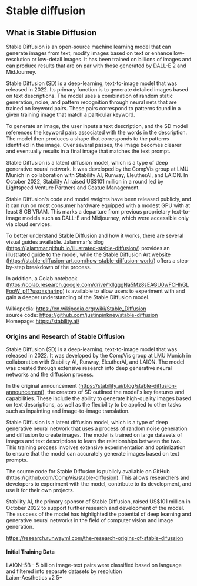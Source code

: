 # Stable diffusion

## What is Stable Diffusion

Stable Diffusion is an open-source machine learning model that can generate images from text, modify images based on text or enhance low-resolution or low-detail images. It has been trained on billions of images and can produce results that are on par with those generated by DALL-E 2 and MidJourney.

Stable Diffusion (SD) is a deep-learning, text-to-image model that was released in 2022. Its primary function is to generate detailed images based on text descriptions. The model uses a combination of random static generation, noise, and pattern recognition through neural nets that are trained on keyword pairs. These pairs correspond to patterns found in a given training image that match a particular keyword.

To generate an image, the user inputs a text description, and the SD model references the keyword pairs associated with the words in the description. The model then produces a shape that corresponds to the patterns identified in the image. Over several passes, the image becomes clearer and eventually results in a final image that matches the text prompt.

Stable Diffusion is a latent diffusion model, which is a type of deep generative neural network. It was developed by the CompVis group at LMU Munich in collaboration with Stability AI, Runway, EleutherAI, and LAION. In October 2022, Stability AI raised US$101 million in a round led by Lightspeed Venture Partners and Coatue Management.

Stable Diffusion's code and model weights have been released publicly, and it can run on most consumer hardware equipped with a modest GPU with at least 8 GB VRAM. This marks a departure from previous proprietary text-to-image models such as DALL-E and Midjourney, which were accessible only via cloud services.

To better understand Stable Diffusion and how it works, there are several visual guides available. Jalammar's blog (https://jalammar.github.io/illustrated-stable-diffusion/) provides an illustrated guide to the model, while the Stable Diffusion Art website (https://stable-diffusion-art.com/how-stable-diffusion-work/) offers a step-by-step breakdown of the process.

In addition, a Colab notebook (https://colab.research.google.com/drive/1dlgggNa5Mz8sEAGU0wFCHhGLFooW_pf1?usp=sharing) is available to allow users to experiment with and gain a deeper understanding of the Stable Diffusion model.
  
Wikiepedia: https://en.wikipedia.org/wiki/Stable_Diffusion  
source code: https://github.com/justinpinkney/stable-diffusion  
Homepage: https://stability.ai/  



### Origins and Research of Stable Diffusion

Stable Diffusion (SD) is a deep-learning, text-to-image model that was released in 2022. It was developed by the CompVis group at LMU Munich in collaboration with Stability AI, Runway, EleutherAI, and LAION. The model was created through extensive research into deep generative neural networks and the diffusion process.

In the original announcement (https://stability.ai/blog/stable-diffusion-announcement), the creators of SD outlined the model's key features and capabilities. These include the ability to generate high-quality images based on text descriptions, as well as the flexibility to be applied to other tasks such as inpainting and image-to-image translation.

Stable Diffusion is a latent diffusion model, which is a type of deep generative neural network that uses a process of random noise generation and diffusion to create images. The model is trained on large datasets of images and text descriptions to learn the relationships between the two. This training process involves extensive experimentation and optimization to ensure that the model can accurately generate images based on text prompts.

The source code for Stable Diffusion is publicly available on GitHub (https://github.com/CompVis/stable-diffusion). This allows researchers and developers to experiment with the model, contribute to its development, and use it for their own projects.

Stability AI, the primary sponsor of Stable Diffusion, raised US$101 million in October 2022 to support further research and development of the model. The success of the model has highlighted the potential of deep learning and generative neural networks in the field of computer vision and image generation.

https://research.runwayml.com/the-research-origins-of-stable-difussion

#### Initial Training Data
LAION-5B - 5 billion image-text pairs were classified based on language and filtered into separate datasets by resolution  
Laion-Aesthetics v2 5+  
